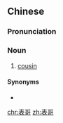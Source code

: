 ==Chinese==
{{zh-forms}}

===Pronunciation===
{{zh-pron
|m=biǎogē
|c=biu2 go1
|mn=piáu-ko
|cat=n
}}

===Noun===
{{zh-noun}}

# [[cousin]] {{gloss|mother’s sibling’s or father’s sister’s son older than oneself}}

====Synonyms====
* {{zh-l|表兄}}

{{zh-cat|Family}}

[[chr:表哥]]
[[zh:表哥]]